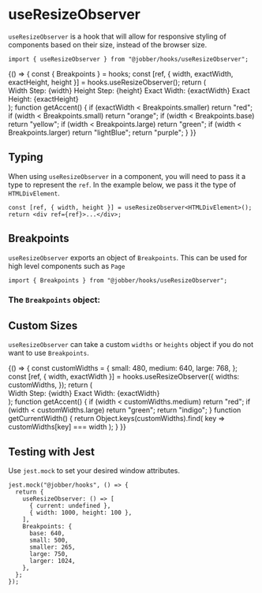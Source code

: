 
<Meta title="Hooks/useResizeObserver" />

# useResizeObserver

`useResizeObserver` is a hook that will allow for responsive styling of
components based on their size, instead of the browser size.

```tsx
import { useResizeObserver } from "@jobber/hooks/useResizeObserver";
```

<Canvas withToolbar>
  <Story name="useResizeObserver">
    {() => {
      const { Breakpoints } = hooks;
      const [ref, { width, exactWidth, exactHeight, height }] =
        hooks.useResizeObserver();
      return (
        <div ref={ref}>
          <Card title={`Check out my àçƈéñŦ`} accent={getAccent()}>
            <Content>
              <Text>Width Step: {width}</Text>
              <Text>Height Step: {height}</Text>
              <Text>Exact Width: {exactWidth}</Text>
              <Text>Exact Height: {exactHeight}</Text>
            </Content>
          </Card>
        </div>
      );
      function getAccent() {
        if (exactWidth < Breakpoints.smaller) return "red";
        if (width < Breakpoints.small) return "orange";
        if (width < Breakpoints.base) return "yellow";
        if (width < Breakpoints.large) return "green";
        if (width < Breakpoints.larger) return "lightBlue";
        return "purple";
      }
    }}
  </Story>
</Canvas>

## Typing

When using `useResizeObserver` in a component, you will need to pass it a type
to represent the `ref`. In the example below, we pass it the type of
`HTMLDivElement`.

```tsx
const [ref, { width, height }] = useResizeObserver<HTMLDivElement>();
return <div ref={ref}>...</div>;
```

## Breakpoints

`useResizeObserver` exports an object of `Breakpoints`. This can be used for
high level components such as `Page`

```tsx
import { Breakpoints } from "@jobber/hooks/useResizeObserver";
```

### The `Breakpoints` object:

<Source language="json" code={JSON.stringify(hooks.Breakpoints)} />

## Custom Sizes

`useResizeObserver` can take a custom `widths` or `heights` object if you do not
want to use `Breakpoints`.

<Canvas withToolbar>
  <ExampleWithHooks>
    {() => {
      const customWidths = {
        small: 480,
        medium: 640,
        large: 768,
      };
      const [ref, { width, exactWidth }] = hooks.useResizeObserver({
        widths: customWidths,
      });
      return (
        <div ref={ref}>
          <Card title={`Width: ${getCurrentWidth()}`} accent={getAccent()}>
            <Content>
              <Text>Width Step: {width}</Text>
              <Text>Exact Width: {exactWidth}</Text>
            </Content>
          </Card>
        </div>
      );
      function getAccent() {
        if (width < customWidths.medium) return "red";
        if (width < customWidths.large) return "green";
        return "indigo";
      }
      function getCurrentWidth() {
        return Object.keys(customWidths).find(
          key => customWidths[key] === width
        );
      }
    }}
  </ExampleWithHooks>
</Canvas>

## Testing with Jest

Use `jest.mock` to set your desired window attributes.

```tsx
jest.mock("@jobber/hooks", () => {
  return {
    useResizeObserver: () => [
      { current: undefined },
      { width: 1000, height: 100 },
    ],
    Breakpoints: {
      base: 640,
      small: 500,
      smaller: 265,
      large: 750,
      larger: 1024,
    },
  };
});
```
